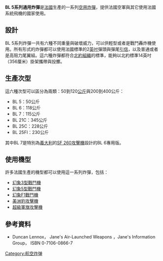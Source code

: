 '''BL 5系列通用炸彈'''是[[法國|法國]]生產的一系列[[空用炸彈|空用炸彈]]，提供法國空軍與其它使用法國系統飛機的國家使用。

== 設計 ==
BL 5系列炸彈一共有六種不同重量與破壞威力，可以供輕型或者是戰鬥轟炸機使用。所有形式的炸彈都可以使用法國標準的2[[英吋|英吋]]彈頭與彈尾[[引信|引信]]，以及普通或者是高阻力尾翼組。這六種炸彈都符合[[北約組織|北約組織]]的標準，能夠以北約標準14英吋（356厘米）掛架攜帶與投擲。

== 生產次型 ==
這六種次型可以區分為兩類：50到120[[公斤|公斤]]與200到400公斤：
*BL 5：50公斤
*BL 6：118公斤
*BL 7：115公斤
*BL 21C：345公斤
*BL 25C：228公斤
*BL 25FI：230公斤

其中BL 7是特別為[[義大利|義大利]]的[[SF_260攻擊機|SF 260攻擊機]]設計的BL 6專用版。

== 使用機型 ==
許多法國生產的機型都可以使用這一系列炸彈，包括：
*[[幻象3型戰鬥機|幻象3型戰鬥機]]
*[[幻象5型戰鬥機|幻象5型戰鬥機]]
*[[幻象F1戰鬥機|幻象F1戰鬥機]]
*[[美洲豹攻擊機|美洲豹攻擊機]]
*[[超級軍旗攻擊機|超級軍旗攻擊機]]

== 參考資料 ==
*Duncan Lennox， Jane's Air-Launched Weapons ，Jane's Information Group， ISBN 0-7106-0866-7

[[Category:航空炸弹|Category:航空炸弹]]